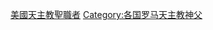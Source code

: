 {{Commonscat|Roman Catholic priests from the United States}}

[[Category:美國天主教聖職者|]]
[[Category:各国罗马天主教神父|Category:各国罗马天主教神父]]